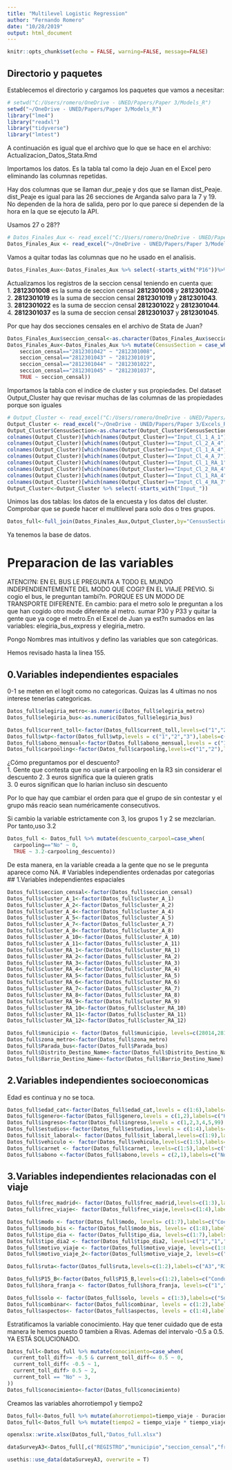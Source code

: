 ```yaml
---
title: "Multilevel Logistic Regression"
author: "Fernando Romero"
date: "10/28/2019"
output: html_document
---
```


```r
knitr::opts_chunk$set(echo = FALSE, warning=FALSE, message=FALSE)
```

## Directorio y paquetes

Establecemos el directorio y cargamos los paquetes que vamos a necesitar:

```r
# setwd("C:/Users/romero/OneDrive - UNED/Papers/Paper 3/Models_R")
setwd("~/OneDrive - UNED/Papers/Paper 3/Models_R")
library("lme4")
library("readxl")
library("tidyverse")
library("lmtest")
```

A continuación es igual que el archivo que lo que se hace en el archivo: Actualizacion_Datos_Stata.Rmd

Importamos los datos. Es la tabla tal como la dejo Juan en el Excel pero eliminando las columnas repetidas.

Hay dos columnas que se llaman dur_peaje y dos que se llaman dist_Peaje. dist_Peaje es igual para las 26 secciones de Arganda salvo para la 7 y 19. No dependen de la hora de salida, pero por lo que parece si dependen de la hora en la que se ejecuto la API.

Usamos 27 o 28??
```r
# Datos_Finales_Aux <- read_excel("C:/Users/romero/OneDrive - UNED/Papers/Paper 3/Models_Stata/Datos_Finales_Aux_FR_20191027.xlsx")
Datos_Finales_Aux <- read_excel("~/OneDrive - UNED/Papers/Paper 3/Models_Stata/Datos_Finales_Aux_FR_20191027.xlsx")
```
Vamos a quitar todas las columnas que no he usado en el analisis.
```r
Datos_Finales_Aux<-Datos_Finales_Aux %>% select(-starts_with("P16"))%>% select(-starts_with("P17"))%>% select(-starts_with("P20"))%>% select(-starts_with("P21"))
```


Actualizamos los registros de la seccion censal teniendo en cuenta que:  
1. **2812301008** es la suma de seccion censal **2812301008** y **2812301042**.  
2. **2812301019** es la suma de seccion censal **2812301019** y **2812301043**.  
3. **2812301022** es la suma de seccion censal **2812301022** y **2812301044**.  
4. **2812301037** es la suma de seccion censal **2812301037** y **2812301045**.

Por que hay dos secciones censales en el archivo de Stata de Juan?
```r
Datos_Finales_Aux$seccion_censal<-as.character(Datos_Finales_Aux$seccion_censal)
Datos_Finales_Aux<-Datos_Finales_Aux %>% mutate(CensusSection = case_when(
    seccion_censal=="2812301042" ~ "2812301008",
    seccion_censal=="2812301043" ~ "2812301019",
    seccion_censal=="2812301044" ~ "2812301022",
    seccion_censal=="2812301045" ~ "2812301037",
    TRUE ~ seccion_censal))
```

Importamos la tabla con el indice de cluster y sus propiedades.
Del dataset Output_Cluster hay que revisar muchas de las columnas de las propiedades porque son iguales
```r
# Output_Cluster <- read_excel("C:/Users/romero/OneDrive - UNED/Papers/Paper 3/Excels_Resultados/Output_Cluster.xlsx")
Output_Cluster <- read_excel("~/OneDrive - UNED/Papers/Paper 3/Excels_Resultados/Output_Cluster.xlsx")
Output_Cluster$CensusSection<-as.character(Output_Cluster$CensusSection)
colnames(Output_Cluster)[which(names(Output_Cluster)=="Input_Cl_1_A_1")]<-"Arg_Cluster_Income"
colnames(Output_Cluster)[which(names(Output_Cluster)=="Input_Cl_2_A_4")]<-"Arg_Cluster_Age"
colnames(Output_Cluster)[which(names(Output_Cluster)=="Input_Cl_1_A_4")]<-"Arg_Cluster_Women"
colnames(Output_Cluster)[which(names(Output_Cluster)=="Input_Cl_4_A_7")]<-"Arg_Cluster_Right_Wing"
colnames(Output_Cluster)[which(names(Output_Cluster)=="Input_Cl_1_RA_1")]<-"ArgRiv_Cluster_Income"
colnames(Output_Cluster)[which(names(Output_Cluster)=="Input_Cl_2_RA_4")]<-"ArgRiv_Cluster_Age"
colnames(Output_Cluster)[which(names(Output_Cluster)=="Input_Cl_1_RA_4")]<-"ArgRiv_Cluster_Women"
colnames(Output_Cluster)[which(names(Output_Cluster)=="Input_Cl_4_RA_7")]<-"ArgRiv_Cluster_Right_Wing"
Output_Cluster<-Output_Cluster %>% select(-starts_with("Input_"))
```

Unimos las dos tablas: los datos de la encuesta y los datos del cluster.
Comprobar que se puede hacer el multilevel para solo dos o tres grupos.
```r
Datos_full<-full_join(Datos_Finales_Aux,Output_Cluster,by="CensusSection")
```

Ya tenemos la base de datos.

# Preparacion de las variables

ATENCI?N: EN EL BUS LE PREGUNTA A TODO EL MUNDO INDEPENDIENTEMENTE DEL MODO QUE COGI? EN EL VIAJE PREVIO. 
Si cogio el bus, le preguntan tambi?n. PORQUE ES UN MODO DE TRANSPORTE DIFERENTE.
En cambio: para el metro solo le preguntan a los que han cogido otro mode diferente al metro.
sumar P30 y P33 y quitar la gente que ya coge el metro.En el Excel de Juan ya est?n sumados en las variables: elegiria_bus_express y elegiria_metro.

Pongo Nombres mas intuitivos y defino las variables que son categóricas.

Hemos revisado hasta la linea 155. 

## 0.Variables independientes espaciales
0-1 se meten en el logit como no categoricas. Quizas las 4 ultimas no nos interese tenerlas categoricas.
```r
Datos_full$elegiria_metro<-as.numeric(Datos_full$elegiria_metro)
Datos_full$elegiria_bus<-as.numeric(Datos_full$elegiria_bus)

Datos_full$current_toll<-factor(Datos_full$current_toll,levels=c("1","2"),labels=c("Si","No"))
Datos_full$wtp<-factor(Datos_full$wtp,levels = c("1","2","3"),labels=c("Si","No","No_Destino"))
Datos_full$abono_mensual<-factor(Datos_full$abono_mensual,levels = c("1","2"),labels=c("Si","No"))
Datos_full$carpooling<-factor(Datos_full$carpooling,levels=c("1","2"),labels=c("Si","No"))
```

¿Cómo preguntamos por el descuento?  
1. Gente que contesta que no usaria el carpooling en la R3 sin considerar el descuento
2. 3 euros significa que la quieren gratis  
3. 0 euros significan que lo harian incluso sin descuento

Por lo que hay que cambiar el orden para que el grupo de sin contestar y el grupo más reacio sean numéricamente consecutivos.

Si cambio la variable estrictamente con 3, los grupos 1 y 2 se mezclarian. Por tanto,uso 3.2
```r
Datos_full <- Datos_full %>% mutate(descuento_carpool=case_when(
  carpooling=="No" ~ 0,
  TRUE ~ 3.2-carpooling_descuento))
```

De esta manera, en la variable creada a la gente que no se le pregunta aparece como NA.
# Variables independientes ordenadas por categorias  
## 1.Variables independientes espaciales
```r
Datos_full$seccion_censal<-factor(Datos_full$seccion_censal)
Datos_full$cluster_A_1<-factor(Datos_full$cluster_A_1)
Datos_full$cluster_A_2<-factor(Datos_full$cluster_A_2)
Datos_full$cluster_A_4<-factor(Datos_full$cluster_A_4)
Datos_full$cluster_A_5<-factor(Datos_full$cluster_A_5)
Datos_full$cluster_A_7<-factor(Datos_full$cluster_A_7)
Datos_full$cluster_A_8<-factor(Datos_full$cluster_A_8)
Datos_full$cluster_A_10<-factor(Datos_full$cluster_A_10)
Datos_full$cluster_A_11<-factor(Datos_full$cluster_A_11)
Datos_full$cluster_RA_1<-factor(Datos_full$cluster_RA_1)
Datos_full$cluster_RA_2<-factor(Datos_full$cluster_RA_2)
Datos_full$cluster_RA_3<-factor(Datos_full$cluster_RA_3)
Datos_full$cluster_RA_4<-factor(Datos_full$cluster_RA_4)
Datos_full$cluster_RA_5<-factor(Datos_full$cluster_RA_5)
Datos_full$cluster_RA_6<-factor(Datos_full$cluster_RA_6)
Datos_full$cluster_RA_7<-factor(Datos_full$cluster_RA_7)
Datos_full$cluster_RA_8<-factor(Datos_full$cluster_RA_8)
Datos_full$cluster_RA_9<-factor(Datos_full$cluster_RA_9)
Datos_full$cluster_RA_10<-factor(Datos_full$cluster_RA_10)
Datos_full$cluster_RA_11<-factor(Datos_full$cluster_RA_11)
Datos_full$cluster_RA_12<-factor(Datos_full$cluster_RA_12)

Datos_full$municipio <- factor(Datos_full$municipio, levels=c(28014,28123),labels = c("Arganda","Rivas"))
Datos_full$zona_metro<-factor(Datos_full$zona_metro)
Datos_full$Parada_bus<-factor(Datos_full$Parada_bus)
Datos_full$Distrito_Destino_Name<-factor(Datos_full$Distrito_Destino_Name)
Datos_full$Barrio_Destino_Name<-factor(Datos_full$Barrio_Destino_Name)

```

## 2.Variables independientes socioeconomicas
Edad es continua y no se toca.

```r
Datos_full$edad_cat<-factor(Datos_full$edad_cat,levels = c(1:6),labels=c("15 o menos","De 16 a 26","De 27 a 34","De 35 a 49","De 50 a 64","Mayor de 64"))
Datos_full$genero<-factor(Datos_full$genero,levels = c(1,2),labels=c("Hombre","Mujer"))
Datos_full$ingreso<-factor(Datos_full$ingreso,levels = c(1,2,3,4,5,99),labels=c("Menos_900","900_1600","1600_2500","2500_3000","Mas_3000","NS_NC"))
Datos_full$estudios<-factor(Datos_full$estudios,levels = c(1:4),labels=c("Sin_estudios","Estudios_primarios","Estudios_Secundarios","Estudios_Universitarios"))
Datos_full$sit_laboral<- factor(Datos_full$sit_laboral,levels=c(1:9),labels=c("Employed","Student","Employed_Student","Unpaid_household","Retire","Pensiones","Unemployed_Looking","Unemployed_Not_Looking","Other"))
Datos_full$vehiculo <- factor(Datos_full$vehiculo,levels=c(1:5),labels=c("No","Yes_Driver","Yes_ST_Driver","Yes_No_Driver","Yes_Passenger"))
Datos_full$carnet <- factor(Datos_full$carnet, levels=c(1:5),labels=c("NO","DeMoto","DeCoche","DeMotoYCoche","NoProcede"))
Datos_full$abono <-factor(Datos_full$abono,levels = c(2,1),labels=c("No","Yes"))

```

## 3.Variables independientes relacionadas con el viaje
```r
Datos_full$frec_madrid<- factor(Datos_full$frec_madrid,levels=c(1:3),labels=c("More_3days","1-3days","1_2month"))
Datos_full$frec_viaje<- factor(Datos_full$frec_viaje,levels=c(1:4),labels=c("4 o mas dias a la semana","1-3 dias a la semana","1-2 veces al mes","Menos de una vez al mes"))

Datos_full$modo <- factor(Datos_full$modo, levels= c(1:7),labels=c("Coche","Motocicleta","Bus","Metro","Taxi","VTC","Bus_Discrecional"))
Datos_full$modo_bis <- factor(Datos_full$modo_bis, levels= c(1:8),labels=c("Coche","Motocicleta","Bus","Metro","Taxi","VTC","Bus_Discrecional","R3"))
Datos_full$tipo_dia <- factor(Datos_full$tipo_dia, levels=c(1:7),labels = c("Monday","Tuesday","Wednesday","Thursday","Friday","Saturday","Sunday"))
Datos_full$tipo_dia2 <- factor(Datos_full$tipo_dia2, levels=c("1","1","1","1","1","2","3"),labels = c("Weekday","Weekday","Weekday","Weekday","Weekday","Saturday","Sunday"))
Datos_full$motivo_viaje <- factor(Datos_full$motivo_viaje, levels=c(1:8),labels = c("Work_Studies","Working_Affairs","Personal_Affairs","Leisure","Shopping","Doctor","Visiting_Friends","Other"))
Datos_full$motivo_viaje_2<-factor(Datos_full$motivo_viaje_2, levels=c("1","2"),labels=c("Work_Studies","Non_Work_Studies"))

Datos_full$ruta<-factor(Datos_full$ruta,levels=c(1:2),labels=c("A3","R3"))

Datos_full$P15_B<-factor(Datos_full$P15_B,levels=c(1:2),labels=c("Conductor","Acompanante"))
Datos_full$hora_franja <- factor(Datos_full$hora_franja, levels=c("1","2","3","4","5","6"),labels = c("peak morning","non peak morning","afternoon","peak evening","non peak evening","night"))

Datos_full$solo <- factor(Datos_full$solo, levels = c(1:3),labels=c("Solo","Acompanado","Acompanado_Menores"))
Datos_full$combinar<- factor(Datos_full$combinar, levels = c(1:2),labels=c("Si","No"))
Datos_full$aspectos<- factor(Datos_full$aspectos, levels = c(1:4),labels=c("Tiempo de viaje por congestion (nivel de trafico)","Incidencias en el medio elegido: obras, accidentes, huelgas en transporte publico","Meteorologia","Protocolos de contaminacion en Madrid capital"))

```
Estratificamos la variable conocimiento. Hay que tener cuidado que de esta manera le hemos puesto 0 tambien a Rivas. Ademas del intervalo -0.5 a 0.5. YA ESTÁ SOLUCIONADO.

```r
Datos_full<-Datos_full %>% mutate(conocimiento=case_when(
  current_toll_diff>= -0.5 & current_toll_diff<= 0.5 ~ 0,
  current_toll_diff< -0.5 ~ 1,
  current_toll_diff> 0.5 ~ 2,
  current_toll == "No" ~ 3,
))
Datos_full$conocimiento<-factor(Datos_full$conocimiento)
```

Creamos las variables ahorrotiempo1 y tiempo2
```r
Datos_full<-Datos_full %>% mutate(ahorrotiempo1=tiempo_viaje - Duracion_Coche_R3)
Datos_full<-Datos_full %>% mutate(tiempo2 = tiempo_viaje * tiempo_viaje)

openxlsx::write.xlsx(Datos_full,"Datos_full.xlsx")

dataSurveyA3<-Datos_full[,c("REGISTRO","municipio","seccion_censal","frec_madrid","genero","edad","edad_cat","sit_laboral","ingreso","estudios","carnet","vehiculo","abono","tipo_dia","tipo_dia2","P12","hora_franja","tiempo_viaje","motivo_viaje","motivo_viaje_2","modo","modo_bis","ruta","P15_B","combinar","solo","frec_viaje","aspectos","current_toll","current_toll_tarifa","current_toll_diff","conocimiento","wtp","wtp_tarifa","wtp_tarifa_2","abono_mensual","abono_mensual_tarifa","vineta_mensual_tarifa_2","carpooling","carpooling_descuento","carpooling_descuento_2","descuento_carpool","elegiria_bus_arganda","elegiria_bus_rivas","elegiria_bus","elegiria_metro_arganda","elegiria_metro_rivas","elegiria_metro","zona_metro","Distancia_min_metro","Parada_bus","Distrito_Destino_Name","Barrio_Destino_Name","ahorrotiempo1","cluster_A_1","cluster_A_2","cluster_A_4","cluster_A_5","cluster_A_7","cluster_A_8","cluster_A_10","cluster_A_11","Arg_Cluster_Income","Arg_Cluster_Age","Arg_Cluster_Women","Arg_Cluster_Right_Wing","cluster_RA_1","cluster_RA_2","cluster_RA_3","cluster_RA_4","cluster_RA_5","cluster_RA_6","cluster_RA_7","cluster_RA_8","cluster_RA_9","cluster_RA_10","cluster_RA_11","cluster_RA_12","ArgRiv_Cluster_Income","ArgRiv_Cluster_Age","ArgRiv_Cluster_Women","ArgRiv_Cluster_Right_Wing")]

usethis::use_data(dataSurveyA3, overwrite = T)
```

